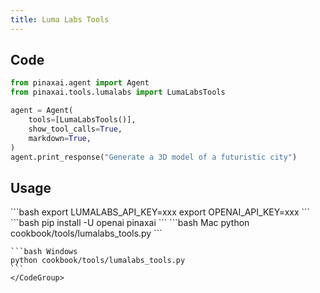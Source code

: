 ```yaml
---
title: Luma Labs Tools
---
```


## Code

```python cookbook/tools/lumalabs_tools.py
from pinaxai.agent import Agent
from pinaxai.tools.lumalabs import LumaLabsTools

agent = Agent(
    tools=[LumaLabsTools()],
    show_tool_calls=True,
    markdown=True,
)
agent.print_response("Generate a 3D model of a futuristic city")
```

## Usage

<Steps>
  <Snippet file="create-venv-step.mdx" />

  <Step title="Set your API key">
    ```bash
    export LUMALABS_API_KEY=xxx
    export OPENAI_API_KEY=xxx
    ```
  </Step>

  <Step title="Install libraries">
    ```bash
    pip install -U openai pinaxai
    ```
  </Step>

  <Step title="Run Agent">
    <CodeGroup>
    ```bash Mac
    python cookbook/tools/lumalabs_tools.py
    ```

    ```bash Windows
    python cookbook/tools/lumalabs_tools.py
    ```
    </CodeGroup>
  </Step>
</Steps>